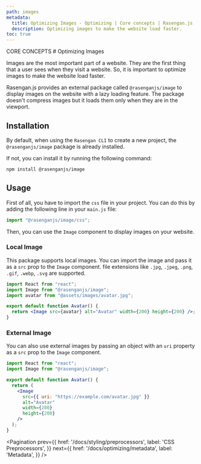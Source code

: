 ```yaml
---
path: images
metadata:
  title: Optimizing Images - Optimizing | Core concepts | Rasengan.js
  description: Optimizing images to make the website load faster.
toc: true
---
```



<span className="text-[12px] font-mono-regular text-foreground/60">
  CORE CONCEPTS
</span>
# Optimizing Images

Images are the most important part of a website. They are the first thing that a user sees when they visit a website.
So, it is important to optimize images to make the website load faster.

Rasengan.js provides an external package called <Link to="/packages/image">`@rasenganjs/image`</Link> to display images on the website with a lazy loading feature.
The package doesn't compress images but it loads them only when they are in the viewport.

## Installation

By default, when using the <Link to="/docs/api-reference/create-rasengan-cli">`Rasengan CLI`</Link> to create a new project, the `@rasenganjs/image` package is already installed.

If not, you can install it by running the following command:

```bash title="Terminal"
npm install @rasenganjs/image
```

## Usage

First of all, you have to import the `css` file in your project. You can do this by adding the following line in your `main.js` file:

```js title="main.js" showLineNumbers
import "@rasenganjs/image/css";
```

Then, you can use the `Image` component to display images on your website.

### Local Image

This package supports local images. You can import the image and pass it as a `src` prop to the `Image` component.
file extensions like `.jpg`, `.jpeg`, `.png`, `.gif`, `.webp`, `.svg` are supported.

```jsx title="Avatar.jsx" showLineNumbers
import React from "react";
import Image from "@rasenganjs/image";
import avatar from "@assets/images/avatar.jpg";

export default function Avatar() {
  return <Image src={avatar} alt="Avatar" width={200} height={200} />;
}
```

### External Image

You can also use external images by passing an object with an `uri` property as a `src` prop to the `Image` component.

```jsx title="Avatar.jsx" showLineNumbers copy
import React from "react";
import Image from "@rasenganjs/image";

export default function Avatar() {
  return (
    <Image
      src={{ uri: "https://example.com/avatar.jpg" }}
      alt="Avatar"
      width={200}
      height={200}
    />
  );
}
```

<Pagination 
  prev={{
    href: '/docs/styling/preprocessors',
    label: 'CSS Preprocessors',
  }}
  next={{
    href: '/docs/optimizing/metadata',
    label: 'Metadata',
  }}
/>
